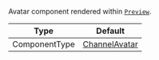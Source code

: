 Avatar component rendered within [`Preview`](../../../../ui-components/channel-list-components/channel-preview-messenger.mdx).

| Type          | Default                                                                               |
| ------------- | ------------------------------------------------------------------------------------- |
| ComponentType | [ChannelAvatar](../../../../ui-components/channel-list-components/channel-avatar.mdx) |
